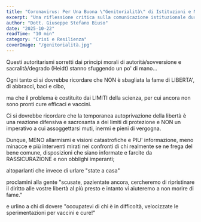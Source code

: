 ```yaml
---
title: "Coronavirus: Per Una Buona \"Genitorialità\" di Istituzioni e Media"
excerpt: "Una riflessione critica sulla comunicazione istituzionale durante la pandemia e il ruolo della responsabilità collettiva."
author: "Dott. Giuseppe Stefano Biuso"
date: "2025-10-22"
readTime: "10 min"
category: "Crisi e Resilienza"
coverImage: "/genitorialità.jpg"
---
```


Questi autoritarismi sorretti dai principi morali di autorità/sovversione e sacralità/degrado (Heidt) stanno sfuggendo un po' di mano...

Ogni tanto ci si dovrebbe ricordare che NON è sbagliata la fame di LIBERTA', di abbracci, baci e cibo,

ma che il problema è costituito dai LIMITI della scienza, per cui ancora non sono pronti cure efficaci e vaccini.

Ci si dovrebbe ricordare che la temporanea autoprivazione della libertà è una reazione difensiva e sacrosanta a dei limiti di protezione e NON un imperativo a cui assoggettarsi muti, inermi e pieni di vergogna.

Dunque, MENO allarmismi e visioni catastrofiche e PIU' informazione, meno minacce e più interventi mirati nei confronti di chi realmente se ne frega del bene comune, disposizioni che siano informate e farcite da RASSICURAZIONE e non obblighi imperanti;

altoparlanti che invece di urlare "state a casa"

proclamini alla gente "scusate, pazientate ancora, cercheremo di ripristinare il diritto alle vostre libertà al più presto e intanto vi aiuteremo a non morire di fame."

e urlino a chi di dovere "occupatevi di chi è in difficoltà, velocizzate le sperimentazioni per vaccini e cure!"
